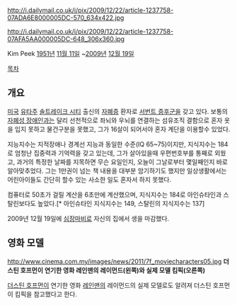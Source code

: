 http://i.dailymail.co.uk/i/pix/2009/12/22/article-1237758-07ADA6E8000005DC-570_634x422.jpg

http://i.dailymail.co.uk/i/pix/2009/12/22/article-1237758-07AFA5AA000005DC-648_306x360.jpg

Kim Peek
[[1951년]] [[11월 11일]] ~[[2009년]] [[12월 19일]]

[[목차]]

== 개요 ==
[[미국]] [[유타]]주 [[솔트레이크 시티]] 출신의 [[자폐증]] 환자로 [[서번트 증후군]]을 갖고 있다. 보통의 [[자폐성 장애]]인과는 달리 선천적으로 좌뇌와 우뇌를 연결하는 섬유조직 결함으로 혼자 옷을 입지 못하고 물건구분을 못했고, 그가 16살이 되어서야 혼자 계단을 이용할수 있었다.

지능지수는 지적장애나 경계선 지능과 동일한 수준(IQ 65~75)이지만, 지식지수는 184로 엄청난 집중력과 기억력을 갖고 있는데, 그가 살아있을때 우편번호부를 통째로 외웠고, 과거의 특정한 날짜를 지목하면 무슨 요일인지, 오늘이 그날로부터 몇일째인지 바로 알아맞추었다. 그는 1만권이 넘는 책 내용을 대부분 암기하기도 했지만 일상생활에서는 어린아이들도 간단히 할수 있는 사소한 일도 혼자서 하지 못했다.

컴퓨터로 50초가 걸릴 계산을 6초만에 계산했으며, 지식지수는 184로 아인슈타인과 스탈린보다도 높았다.[* 아인슈타인 지식지수는 149, 스탈린의 지식지수는 137]

2009년 12월 19일에 [[심장마비]]로 자신의 집에서 생을 마감했다.

== 영화 모델 ==
http://www.cinema.com.my/images/news/2011/7f_moviecharacters05.jpg
'''더스틴 호프먼이 연기한 영화 레인맨의 레이먼드(왼쪽)와 실제 모델 킴픽(오른쪽)'''

[[더스틴 호프먼]]이 연기한 영화 [[레인맨]]의 레이먼드의 실제 모델로도 알려져 더스틴 호프먼이 킴픽을 참고했다고 한다.
